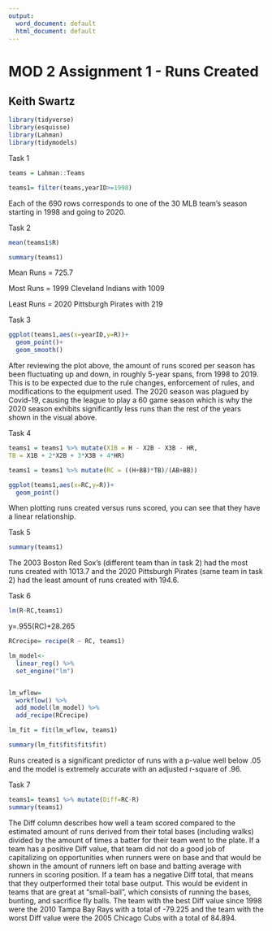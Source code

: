 ```yaml
---
output:
  word_document: default
  html_document: default
---
```

# MOD 2 Assignment 1 - Runs Created
## Keith Swartz

```r
library(tidyverse)
library(esquisse)
library(Lahman)
library(tidymodels)
```

Task 1

```r
teams = Lahman::Teams

teams1= filter(teams,yearID>=1998)
```

Each of the 690 rows corresponds to one of the 30 MLB team's season starting in 1998 and going to 2020.

Task 2

```r
mean(teams1$R)

summary(teams1)
```
Mean Runs = 725.7

Most Runs = 1999 Cleveland Indians with 1009

Least Runs = 2020 Pittsburgh Pirates with 219


Task 3

```r
ggplot(teams1,aes(x=yearID,y=R))+
  geom_point()+
  geom_smooth()
```

After reviewing the plot above, the amount of runs scored per season has been fluctuating up and down, in roughly 5-year spans, from 1998 to 2019. This is to be expected due to the rule changes, enforcement of rules, and modifications to the equipment used. The 2020 season was plagued by Covid-19, causing the league to play a 60 game season which is why the 2020 season exhibits significantly less runs than  the rest of the years shown in the visual above.

Task 4
```r
teams1 = teams1 %>% mutate(X1B = H - X2B - X3B - HR,
TB = X1B + 2*X2B + 3*X3B + 4*HR)

teams1 = teams1 %>% mutate(RC = ((H+BB)*TB)/(AB+BB))
```

```r
ggplot(teams1,aes(x=RC,y=R))+
  geom_point()
```

When plotting runs created versus runs scored, you can see that they have a linear relationship.

Task 5
```r
summary(teams1)


```

The 2003 Boston Red Sox's (different team than in task 2) had the most runs created with 1013.7 and the 2020 Pittsburgh Pirates (same team in task 2) had the least amount of runs created with 194.6.


Task 6

```r
lm(R~RC,teams1)
```

y=.955(RC)+28.265

```r
RCrecipe= recipe(R ~ RC, teams1)

lm_model<- 
  linear_reg() %>%
  set_engine("lm")


lm_wflow=
  workflow() %>%
  add_model(lm_model) %>%
  add_recipe(RCrecipe)

lm_fit = fit(lm_wflow, teams1)

summary(lm_fit$fit$fit$fit)
```

Runs created is a significant predictor of runs with a p-value well below .05 and the model is extremely accurate with an adjusted r-square of .96.


Task 7

```r
teams1= teams1 %>% mutate(Diff=RC-R)
summary(teams1)
```

The Diff column describes how well a team scored compared to the estimated amount of runs derived from their total bases (including walks) divided by the amount of times a batter for their team went to the plate. If a team has a positive Diff value, that team did not do a good job of capitalizing on opportunities when runners were on base and that would be shown in the amount of runners left on base and batting average with runners in scoring position. If a team has a negative Diff total, that means that they outperformed their total base output. This would be evident in teams that are great at "small-ball", which consists of running the bases, bunting, and sacrifice fly balls. The team with the best Diff value since 1998 were the 2010 Tampa Bay Rays with a total of -79.225 and the team with the worst Diff value were the 2005 Chicago Cubs with a total of 84.894.

